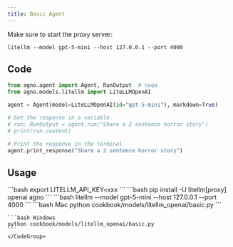 ```yaml
---
title: Basic Agent
---
```


Make sure to start the proxy server:

```shell
litellm --model gpt-5-mini --host 127.0.0.1 --port 4000
```

## Code

```python cookbook/models/litellm_openai/basic.py
from agno.agent import Agent, RunOutput  # noqa
from agno.models.litellm import LiteLLMOpenAI

agent = Agent(model=LiteLLMOpenAI(id="gpt-5-mini"), markdown=True)

# Get the response in a variable
# run: RunOutput = agent.run("Share a 2 sentence horror story")
# print(run.content)

# Print the response in the terminal
agent.print_response("Share a 2 sentence horror story")
```

## Usage

<Steps>
  <Snippet file="create-venv-step.mdx" />

  <Step title="Set your API key">
    ```bash
    export LITELLM_API_KEY=xxx
    ```
  </Step>

  <Step title="Install libraries">
    ```bash
    pip install -U litellm[proxy] openai agno
    ```
  </Step>

  <Step title="Start the proxy server">
    ```bash
    litellm --model gpt-5-mini --host 127.0.0.1 --port 4000
    ```
  </Step>

  <Step title="Run Agent">
    <CodeGroup>
    ```bash Mac
    python cookbook/models/litellm_openai/basic.py
    ```

    ```bash Windows
    python cookbook/models/litellm_openai/basic.py
    ```
    </CodeGroup>
  </Step>
</Steps>